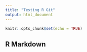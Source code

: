 ```yaml
---
title: "Testing R Git"
output: html_document
---
```


```r
knitr::opts_chunk$set(echo = TRUE)
```

## R Markdown

